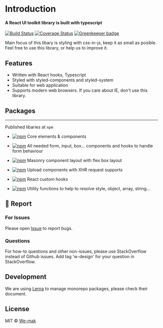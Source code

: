 # Introduction

#### A React UI toolkit library is built with typescript

[![Build Status](https://travis-ci.org/we-mak/w-design.svg?branch=master)](https://travis-ci.org/we-mak/w-design)
[![Coverage Status](https://coveralls.io/repos/github/we-mak/w-design/badge.svg?branch=master)](https://coveralls.io/github/we-mak/w-design?branch=master)
[![Greenkeeper badge](https://badges.greenkeeper.io/we-mak/w-design.svg)](https://greenkeeper.io/)

Main focus of this libary is styling with css-in-js, keep it as small as posible.
Feel free to use this library, or help us to improve it.

## Features

- Written with React hooks, Typescript
- Styled with styled-components and styled-system
- Suitable for web application
- Supports modern web browsers. If you care about IE, don't use this library.

## Packages

---

Published libaries at `npm`

- [![npm](https://img.shields.io/npm/v/%40w-design%2Fcore.svg?label=%40w-design%2Fcore.svg)](https://www.npmjs.com/package/@w-design/core)
  Core elements & components

- [![npm](https://img.shields.io/npm/v/%40w-design%2Fform.svg?label=%40w-design%2Fform.svg)](https://www.npmjs.com/package/@w-design/form)
  All needed form, input, box... components and hooks to handle form behaviour

- [![npm](https://img.shields.io/npm/v/%40w-design%2Fmasonry.svg?label=%40w-design%2Fmasonry.svg)](https://www.npmjs.com/package/@w-design/masonry)
  Masonry component layout with flex box layout

- [![npm](https://img.shields.io/npm/v/%40w-design%2Fupload.svg?label=%40w-design%2Fupload.svg)](https://www.npmjs.com/package/@w-design/upload)
  Upload components with XHR request supports

- [![npm](https://img.shields.io/npm/v/%40w-design%2Fhooks.svg?label=%40w-design%2Fhooks.svg)](https://www.npmjs.com/package/@w-design/hooks)
  React custom hooks

- [![npm](https://img.shields.io/npm/v/%40w-design%2Fhelpers.svg?label=%40w-design%2Fhelpers.svg)](https://www.npmjs.com/package/@w-design/helpers)
  Utility functions to help to resolve style, object, array, string...

## 🐞 Report

### For Issues

Please open [Issue](https://github.com/we-mak/w-design/issues) to report bugs.

### Questions

For how-to questions and other non-issues, please use StackOverflow instead of Github issues. Add tag 'w-design' for your question in StackOverflow.

## Development

We are using [Lerna](https://lerna.js.org/) to manage monorepo packages, please check their document.

## License

MIT © [We-mak](https://github.com/we-mak)
